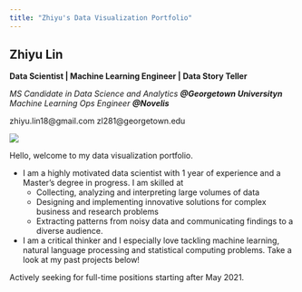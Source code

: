 ```yaml
---
title: "Zhiyu's Data Visualization Portfolio"
---
```


## **Zhiyu Lin**

**Data Scientist | Machine Learning Engineer | Data Story Teller**

*MS Candidate in Data Science and Analytics* ***@Georgetown Universityn***
*Machine Learning Ops Engineer* ***@Novelis***

zhiyu.lin18@gmail.com
zl281@georgetown.edu

![](profile_pic.JPG)

Hello, welcome to my data visualization portfolio. 

* I am a highly motivated data scientist with 1 year of experience and a Master’s degree in progress. I am skilled at
  +  Collecting, analyzing and interpreting large volumes of data
  +  Designing and implementing innovative solutions for complex business and research problems
  +  Extracting patterns from noisy data and communicating findings to a diverse audience.

* I am a critical thinker and I especially love tackling machine learning, natural language processing and statistical computing problems. Take a look at my past projects below!

Actively seeking for full-time positions starting after May 2021.

